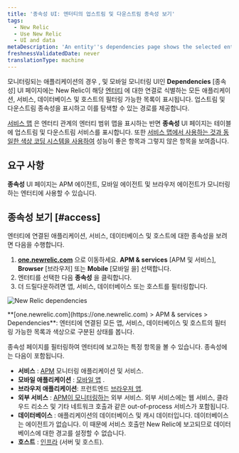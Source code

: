 ```yaml
---
title: '종속성 UI: 엔터티의 업스트림 및 다운스트림 종속성 보기'
tags:
  - New Relic
  - Use New Relic
  - UI and data
metaDescription: 'An entity''s dependencies page shows the selected entity''s upstream and downstream dependencies for apps, services, databases, and hosts.'
freshnessValidatedDate: never
translationType: machine
---
```



모니터링되는 애플리케이션의 경우 <InlinePopover type="apm"/>, <InlinePopover type="browser"/>및 모바일 모니터링 UI인 **Dependencies** \[종속성] UI 페이지에는 New Relic이 해당 [엔터티](/docs/new-relic-solutions/new-relic-one/core-concepts/what-entity-new-relic) 에 대한 연결로 식별하는 모든 애플리케이션, 서비스, 데이터베이스 및 호스트의 필터링 가능한 목록이 표시됩니다. 업스트림 및 다운스트림 종속성을 표시하고 이를 탐색할 수 있는 경로를 제공합니다.

[서비스 맵](/docs/understand-dependencies/understand-system-dependencies/service-maps/service-maps-new-relic-one) 은 엔터티 관계의 엔터티 범위 맵을 표시하는 반면 **종속성** UI 페이지는 테이블에 업스트림 및 다운스트림 서비스를 표시합니다. 또한 [서비스 맵에서 사용하는 것과 동일한 색상 코딩 시스템을 사용하여](/docs/understand-dependencies/understand-system-dependencies/service-maps/service-maps-new-relic-one#alerts) 성능이 좋은 항목과 그렇지 않은 항목을 보여줍니다.

## 요구 사항

**종속성** UI 페이지는 APM 에이전트, 모바일 에이전트 및 브라우저 에이전트가 모니터링하는 엔터티에 사용할 수 있습니다.

## 종속성 보기 [#access]

엔터티에 연결된 애플리케이션, 서비스, 데이터베이스 및 호스트에 대한 종속성을 보려면 다음을 수행합니다.

1. **[one.newrelic.com](https://one.newrelic.com)** 으로 이동하세요. **APM & services** \[APM 및 서비스], **Browser** \[브라우저] 또는 **Mobile** \[모바일 을] 선택합니다.
2. 엔터티를 선택한 다음 **종속성** 을 클릭합니다.
3. 더 드릴다운하려면 앱, 서비스, 데이터베이스 또는 호스트를 필터링합니다.

<img
  title="omnimapDependencies.png"
  alt="New Relic dependencies"
  src={solutionsOmnimapDependencies}
/>

<figcaption>
  **[one.newrelic.com](https://one.newrelic.com) > APM & services > Dependencies**: 엔터티에 연결된 모든 앱, 서비스, 데이터베이스 및 호스트의 필터링 가능한 목록과 색상으로 구분된 상태를 봅니다.
</figcaption>

종속성 페이지를 필터링하여 엔터티에 보고하는 특정 항목을 볼 수 있습니다. 종속성에는 다음이 포함됩니다.

* **서비스** : [APM](/docs/apm) 모니터링 애플리케이션 및 서비스.
* **모바일 애플리케이션** : [모바일 앱](/docs/mobile-monitoring) .
* **브라우저 애플리케이션**: 프런트엔드 [브라우저 앱](/docs/browser).
* **외부 서비스** : [APM이 모니터링하는](/docs/apm/applications-menu/monitoring/external-services-page) 외부 서비스. 외부 서비스에는 웹 서비스, 클라우드 리소스 및 기타 네트워크 호출과 같은 out-of-process 서비스가 포함됩니다.
* **데이터베이스** : 애플리케이션의 데이터베이스 및 캐시 데이터입니다. 데이터베이스는 에이전트가 없습니다. 이 때문에 서비스 호출만 New Relic에 보고되므로 데이터베이스에 대한 경고를 설정할 수 없습니다.
* **호스트** : [인프라](/docs/infrastructure) (서버 및 호스트).